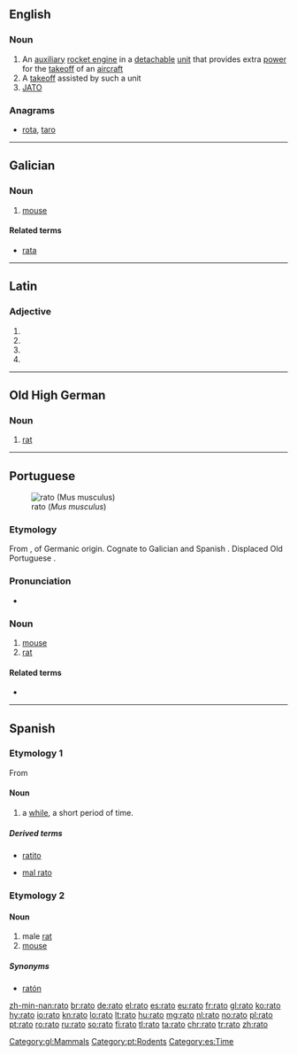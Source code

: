 {{also|RATO}}
==English==

===Noun===
{{wikipedia|RATO}}
{{en-noun}}

# An [[auxiliary]] [[rocket engine]] in a [[detachable]] [[unit]] that provides extra [[power]] for the [[takeoff]] of an [[aircraft]]
# A [[takeoff]] assisted by such a unit
# [[JATO]]

===Anagrams===
* [[rota#English|rota]], [[taro#English|taro]]

----

==Galician==

===Noun===
{{gl-noun|m}}

# [[mouse]]

====Related terms====
* [[rata#Galician|rata]]

[[Category:gl:Mammals]]

----

==Latin==

===Adjective===
{{la-adj-form|ratō}}

# {{inflection of|ratus||dat|m|s|lang=la}}
# {{inflection of|ratus||dat|n|s|lang=la}}
# {{inflection of|ratus||abl|m|s|lang=la}}
# {{inflection of|ratus||abl|n|s|lang=la}}

----

==Old High German==

===Noun===
{{goh-noun}}

# [[rat]]

----

==Portuguese==
[[Image:House mouse.jpg|thumb|rato (''Mus musculus'')]]

===Etymology===
From {{etyl|VL.|es}} {{term|rattus||rat|lang=la}}, of Germanic origin. Cognate to Galician {{term|rato|lang=gl}} and Spanish {{term|ratón|lang=es}}. Displaced Old Portuguese {{term|mur|lang=roa-opt}}.

===Pronunciation===
* {{a|PT}} {{IPA|/ˈʁa.tu/|lang=pt}}

===Noun===
{{pt-noun|m}}

# [[mouse]]
# [[rat]]

====Related terms====
* {{l/pt|ratazana}}

[[Category:pt:Rodents]]

----

==Spanish==

===Etymology 1===
From {{etyl|la|es}} {{term|lang=la|raptus}}

====Noun====
{{es-noun|m}}

# a [[while]], a short period of time.

=====Derived terms=====
* {{sense|diminutive}} [[ratito]]
* [[mal rato]]

===Etymology 2===

====Noun====
{{es-noun|m|f=rata}}

# male [[rat]]
# [[mouse]]

=====Synonyms=====
* {{sense|mouse}} [[ratón]]

[[Category:es:Time]]

[[zh-min-nan:rato]]
[[br:rato]]
[[de:rato]]
[[el:rato]]
[[es:rato]]
[[eu:rato]]
[[fr:rato]]
[[gl:rato]]
[[ko:rato]]
[[hy:rato]]
[[io:rato]]
[[kn:rato]]
[[lo:rato]]
[[lt:rato]]
[[hu:rato]]
[[mg:rato]]
[[nl:rato]]
[[no:rato]]
[[pl:rato]]
[[pt:rato]]
[[ro:rato]]
[[ru:rato]]
[[so:rato]]
[[fi:rato]]
[[tl:rato]]
[[ta:rato]]
[[chr:rato]]
[[tr:rato]]
[[zh:rato]]